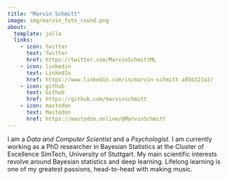 ```yaml
---
title: "Marvin Schmitt"
image: img/marvin_foto_round.png
about:
  template: jolla
  links:
    - icon: twitter
      text: Twitter
      href: https://twitter.com/MarvinSchmittML
    - icon: linkedin
      text: LinkedIn
      href: https://www.linkedin.com/in/marvin-schmitt-a85b321a2/
    - icon: github
      text: Github
      href: https://github.com/marvinschmitt
    - icon: mastodon
      text: Mastodon
      href: https://mastodon.online/@MarvinSchmitt
---
```


I am a *Data and Computer Scientist* and a *Psychologist*. I am currently working as a PhD researcher in Bayesian Statistics at the Cluster of Excellence SimTech, University of Stuttgart. My main scientific interests revolve around Bayesian statistics and deep learning. Lifelong learning is one of my greatest passions, head-to-head with making music.